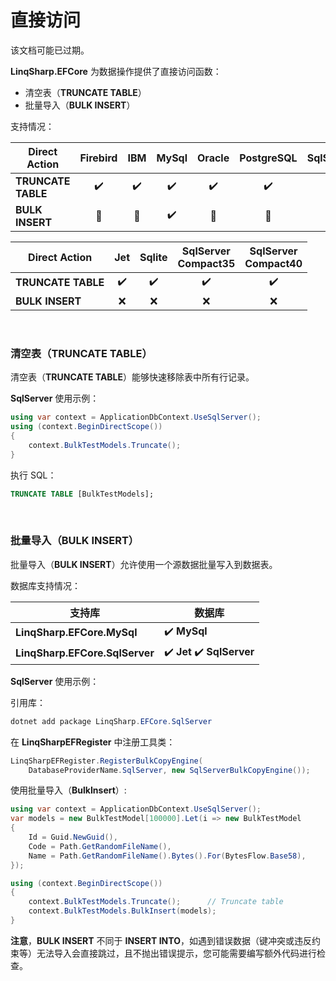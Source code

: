 
# 直接访问

<Tip>
该文档可能已过期。
</Tip>

**LinqSharp.EFCore** 为数据操作提供了直接访问函数：

- 清空表（**TRUNCATE TABLE**）
- 批量导入（**BULK INSERT**）

支持情况：

| Direct Action      | Firebird | IBM  | MySql | Oracle | PostgreSQL | SqlServer |
| ------------------ | :------: | :--: | :---: | :----: | :--------: | :-------: |
| **TRUNCATE TABLE** |    ✔️     |  ✔️   |   ✔️   |   ✔️    |     ✔️      |     ✔️     |
| **BULK INSERT**    |    🔘     |  🔘   |   ✔️   |   🔘    |     🔘      |     ✔️     |

| Direct Action      | Jet  | Sqlite | SqlServer<br />Compact35 | SqlServer<br />Compact40 |
| ------------------ | :--: | :----: | :----------------------: | :----------------------: |
| **TRUNCATE TABLE** |  ✔️   |   ✔️    |            ✔️             |            ✔️             |
| **BULK INSERT**    |  ❌   |   ❌    |            ❌             |            ❌             |

<br/>

### 清空表（TRUNCATE TABLE）

清空表（**TRUNCATE TABLE**）能够快速移除表中所有行记录。

**SqlServer** 使用示例：

```csharp
using var context = ApplicationDbContext.UseSqlServer();
using (context.BeginDirectScope())
{
    context.BulkTestModels.Truncate();
}
```

执行 SQL：

```sql
TRUNCATE TABLE [BulkTestModels];
```

<br/>

### 批量导入（BULK INSERT）

批量导入（**BULK INSERT**）允许使用一个源数据批量写入到数据表。

数据库支持情况：


| 支持库                         | 数据库                    |
| ------------------------------ | ------------------------- |
| **LinqSharp.EFCore.MySql**     | ✔️ **MySql**               |
| **LinqSharp.EFCore.SqlServer** | ✔️ **Jet** ✔️ **SqlServer** |

**SqlServer** 使用示例：

引用库：

```powershell
dotnet add package LinqSharp.EFCore.SqlServer
```

在 **LinqSharpEFRegister** 中注册工具类：

```csharp
LinqSharpEFRegister.RegisterBulkCopyEngine(
    DatabaseProviderName.SqlServer, new SqlServerBulkCopyEngine());
```

使用批量导入（**BulkInsert**）:

```csharp
using var context = ApplicationDbContext.UseSqlServer();
var models = new BulkTestModel[100000].Let(i => new BulkTestModel
{
    Id = Guid.NewGuid(),
    Code = Path.GetRandomFileName(),
    Name = Path.GetRandomFileName().Bytes().For(BytesFlow.Base58),
});

using (context.BeginDirectScope())
{
    context.BulkTestModels.Truncate();      // Truncate table
    context.BulkTestModels.BulkInsert(models);
}
```

**注意**，**BULK INSERT** 不同于 **INSERT INTO**，如遇到错误数据（键冲突或违反约束等）无法导入会直接跳过，且不抛出错误提示，您可能需要编写额外代码进行检查。

<br/>

